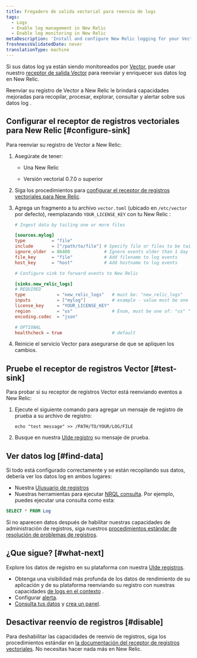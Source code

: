 ```yaml
---
title: Fregadero de salida vectorial para reenvío de logs
tags:
  - Logs
  - Enable log management in New Relic
  - Enable log monitoring in New Relic
metaDescription: 'Install and configure New Relic logging for your Vector output sink, so you can use our enhanced log management capabilities.'
freshnessValidatedDate: never
translationType: machine
---
```


Si sus datos log ya están siendo monitoreados por [Vector](https://vector.dev/), puede usar nuestro [receptor de salida Vector](https://vector.dev/docs/reference/configuration/sinks/new_relic/) para reenviar y enriquecer sus datos log en New Relic.

Reenviar su registro de Vector a New Relic le brindará <InlinePopover type="logs"/>capacidades mejoradas para recopilar, procesar, explorar, consultar y alertar sobre sus datos log .

## Configurar el receptor de registros vectoriales para New Relic [#configure-sink]

Para reenviar su registro de Vector a New Relic:

1. Asegúrate de tener:

   * Una New Relic

     <InlinePopover type="licenseKey"/>

   * Versión vectorial 0.7.0 o superior

2. Siga los procedimientos para [configurar el receptor de registros vectoriales para New Relic](https://vector.dev/docs/reference/configuration/sinks/new_relic/).

3. Agrega un fragmento a tu archivo `vector.toml` (ubicado en `/etc/vector` por defecto), reemplazando `YOUR_LICENSE_KEY` con tu New Relic <InlinePopover type="licenseKey"/>:

   ```toml
   # Ingest data by tailing one or more files

   [sources.mylog]
   type          = "file"
   include       = ["/path/to/file"] # Specify file or files to be tailed
   ignore_older  = 86400             # Ignore events older than 1 day
   file_key      = "file"            # Add filename to log events
   host_key      = "host"            # Add hostname to log events

   # Configure sink to forward events to New Relic

   [sinks.new_relic_logs]
   # REQUIRED
   type            = "new_relic_logs"   # must be: "new_relic_logs"
   inputs          = ["mylog"]          # example - value must be one or more source IDs
   license_key     = "YOUR_LICENSE_KEY"
   region          = "us"               # Enum, must be one of: "us" "eu" depending on your New Relic account region
   encoding.codec  = "json"

   # OPTIONAL
   healthcheck = true                   # default
   ```

4. Reinicie el servicio Vector para asegurarse de que se apliquen los cambios.

## Pruebe el receptor de registros Vector [#test-sink]

Para probar si su receptor de registros Vector está reenviando eventos a New Relic:

1. Ejecute el siguiente comando para agregar un mensaje de registro de prueba a su archivo de registro:

   ```shell
   echo "test message" >> /PATH/TO/YOUR/LOG/FILE
   ```

2. Busque en nuestra [UIde registro](https://one.newrelic.com/launcher/logger.log-launcher) su mensaje de prueba.

## Ver datos log [#find-data]

Si todo está configurado correctamente y se están recopilando sus datos, debería ver los datos log en ambos lugares:

* Nuestra [UIusuario de registros](https://one.newrelic.com/launcher/logger.log-launcher)
* Nuestras herramientas para ejecutar [NRQL consulta](/docs/chart-builder/use-chart-builder/choose-data/use-advanced-nrql-mode-specify-data). Por ejemplo, puedes ejecutar una consulta como esta:

```sql
SELECT * FROM Log
```

Si no aparecen datos después de habilitar nuestras capacidades de administración de registros, siga nuestros [procedimientos estándar de resolución de problemas de registros](/docs/logs/log-management/troubleshooting/no-log-data-appears-ui/).

<InstallFeedback/>

## ¿Que sigue? [#what-next]

Explore los datos de registro en su plataforma con nuestra [UIde registros](/docs/logs/log-management/ui-data/use-logs-ui/).

* Obtenga una visibilidad más profunda de los datos de rendimiento de su aplicación y de su plataforma reenviando su registro con nuestras capacidades [de logs en el contexto](/docs/logs/enable-log-management-new-relic/configure-logs-context/configure-logs-context-apm-agents/) .
* Configurar [alerta](/docs/alerts-applied-intelligence/new-relic-alerts/alert-conditions/create-alert-conditions/).
* [Consulta tus datos](/docs/query-your-data/explore-query-data/get-started/introduction-querying-new-relic-data/) y [crea un panel](/docs/query-your-data/explore-query-data/dashboards/introduction-dashboards/).

## Desactivar reenvío de registros [#disable]

Para deshabilitar las capacidades de reenvío de registros, siga los procedimientos estándar en [la documentación del receptor de registros vectoriales](https://vector.dev/docs/reference/configuration/sinks/new_relic/). No necesitas hacer nada más en New Relic.